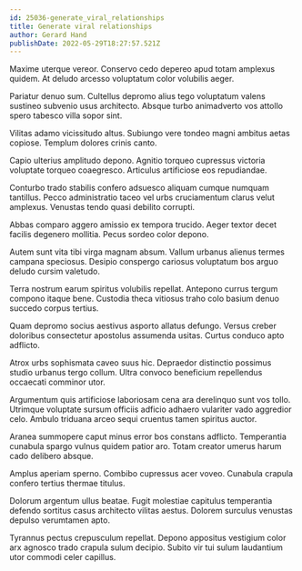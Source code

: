```yaml
---
id: 25036-generate_viral_relationships
title: Generate viral relationships
author: Gerard Hand
publishDate: 2022-05-29T18:27:57.521Z
---
```


Maxime uterque vereor. Conservo cedo depereo apud totam amplexus quidem. At deludo arcesso voluptatum color volubilis aeger.

Pariatur denuo sum. Cultellus depromo alius tego voluptatum valens sustineo subvenio usus architecto. Absque turbo animadverto vos attollo spero tabesco villa sopor sint.

Vilitas adamo vicissitudo altus. Subiungo vere tondeo magni ambitus aetas copiose. Templum dolores crinis canto.

Capio ulterius amplitudo depono. Agnitio torqueo cupressus victoria voluptate torqueo coaegresco. Articulus artificiose eos repudiandae.

Conturbo trado stabilis confero adsuesco aliquam cumque numquam tantillus. Pecco administratio taceo vel urbs cruciamentum clarus velut amplexus. Venustas tendo quasi debilito corrupti.

Abbas comparo aggero amissio ex tempora trucido. Aeger textor decet facilis degenero mollitia. Pecus sordeo color depono.

Autem sunt vita tibi virga magnam absum. Vallum urbanus alienus termes campana speciosus. Desipio conspergo cariosus voluptatum bos arguo deludo cursim valetudo.

Terra nostrum earum spiritus volubilis repellat. Antepono currus tergum compono itaque bene. Custodia theca vitiosus traho colo basium denuo succedo corpus tertius.

Quam depromo socius aestivus asporto allatus defungo. Versus creber doloribus consectetur apostolus assumenda usitas. Curtus conduco apto adflicto.

Atrox urbs sophismata caveo suus hic. Depraedor distinctio possimus studio urbanus tergo collum. Ultra convoco beneficium repellendus occaecati comminor utor.

Argumentum quis artificiose laboriosam cena ara derelinquo sunt vos tollo. Utrimque voluptate sursum officiis adficio adhaero vulariter vado aggredior celo. Ambulo triduana arceo sequi cruentus tamen spiritus auctor.

Aranea summopere caput minus error bos constans adflicto. Temperantia cunabula spargo vulnus quidem patior aro. Totam creator umerus harum cado delibero absque.

Amplus aperiam sperno. Combibo cupressus acer voveo. Cunabula crapula confero tertius thermae titulus.

Dolorum argentum ullus beatae. Fugit molestiae capitulus temperantia defendo sortitus casus architecto vilitas aestus. Dolorem surculus venustas depulso verumtamen apto.

Tyrannus pectus crepusculum repellat. Depono appositus vestigium color arx agnosco trado crapula sulum decipio. Subito vir tui sulum laudantium utor commodi celer capillus.
